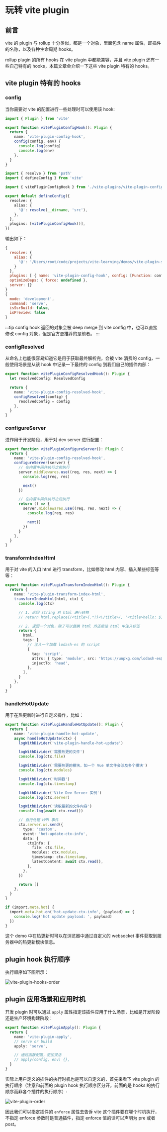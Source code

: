 
# 玩转 vite plugin

## 前言

vite 的 plugin 与 rollup 十分类似，都是一个对象，里面包含 name 属性，即插件的名称，以及各种生命周期 hooks。

rollup plugin 的所有 hooks 在 vite plugin 中都能兼容，并且 vite plugin 还有一些自己特有的 hooks，本篇文章会介绍一下这些 vite plugin 特有的 hooks。

## vite plugin 特有的 hooks

### config

当你需要对 vite 的配置进行一些处理时可以使用该 hook:

<Tabs>
  <Tab label="vite-plugin-config-hook.ts">

```ts
import { Plugin } from 'vite'

export function vitePluginConfigHook(): Plugin {
  return {
    name: 'vite-plugin-config-hook',
    config(config, env) {
      console.log(config)
      console.log(env)
    },
  }
}
```

  </Tab>

  <Tab label="vite.config.ts">

```ts
import { resolve } from 'path'
import { defineConfig } from 'vite'

import { vitePluginConfigHook } from './vite-plugins/vite-plugin-config-hook'

export default defineConfig({
  resolve: {
    alias: {
      '@': resolve(__dirname, 'src'),
    },
  },
  plugins: [vitePluginConfigHook()],
})
```

  </Tab>
</Tabs>

输出如下：

```js
{
  resolve: {
    alias: {
      '@': '/Users/root/code/projects/vite-learning/demos/vite-plugin-startup/src'
    }
  },
  plugins: [ { name: 'vite-plugin-config-hook', config: [Function: config] } ],
  optimizeDeps: { force: undefined },
  server: {}
}
{
  mode: 'development',
  command: 'serve',
  isSsrBuild: false,
  isPreview: false
}
```

:::tip
config hook 返回的对象会被 deep merge 到 vite config 中，也可以直接修改 config 对象，但是官方更推荐的是前者。
:::

### configResolved

从命名上也能很容易知道它是用于获取最终解析完，会被 vite 消费的 config，一般使用场景是从该 hook 中记录一下最终的 config 到我们自己的插件内部：

```ts
export function vitePluginConfigResolvedHook(): Plugin {
  let resolvedConfig: ResolvedConfig

  return {
    name: 'vite-plugin-config-resolved-hook',
    configResolved(config) {
      resolvedConfig = config
    },
  }
}
```

### configureServer

进作用于开发阶段，用于对 dev server 进行配置：

```ts
export function vitePluginConfigureServer(): Plugin {
  return {
    name: 'vite-plugin-config-resolved-hook',
    configureServer(server) {
      // 在内置中间件执行之前执行
      server.middlewares.use((req, res, next) => {
        console.log(req, res)

        next()
      })

      // 在内置中间件执行之后执行
      return () => {
        server.middlewares.use((req, res, next) => {
          console.log(req, res)

          next()
        })
      }
    },
  }
}
```

### transformIndexHtml

用于对 vite 的入口 html 进行 transform，比如修改 html 内容、插入某些标签等等：

```ts
export function vitePluginTransformIndexHtml(): Plugin {
  return {
    name: 'vite-plugin-transform-index-html',
    transformIndexHtml(html, ctx) {
      console.log(ctx)

      // 1. 返回 string 对 html 进行转换
      // return html.replace(/<title>(.*?)<\/title>/, '<title>hello: $1</title>')

      // 2. 返回一个对象，除了可以替换 html 外还能往 html 中注入标签
      return {
        html,
        tags: [
          // 注入一个加载 lodash-es 的 script
          {
            tag: 'script',
            attrs: { type: 'module', src: 'https://unpkg.com/lodash-es@3.10.1/lodash.js' },
            injectTo: 'head',
          },
        ],
      }
    },
  }
}
```

### handleHotUpdate

用于在热更新时进行自定义操作，比如：

<Tabs>
  <Tab label="vite-plugin-handle-hot-update.ts">

```ts
export function vitePluginHandleHotUpdate(): Plugin {
  return {
    name: 'vite-plugin-handle-hot-update',
    async handleHotUpdate(ctx) {
      logWithDivider('vite-plugin-handle-hot-update')

      logWithDivider('需要热更的文件')
      console.log(ctx.file)

      logWithDivider('需要热更的模块，如一个 Vue 单文件会涉及多个模块')
      console.log(ctx.modules)

      logWithDivider('时间戳')
      console.log(ctx.timestamp)

      logWithDivider('Vite Dev Server 实例')
      console.log(ctx.server)

      logWithDivider('读取最新的文件内容')
      console.log(await ctx.read())

      // 自行处理 HMR 事件
      ctx.server.ws.send({
        type: 'custom',
        event: 'hot-update-ctx-info',
        data: {
          ctxInfo: {
            file: ctx.file,
            modules: ctx.modules,
            timestamp: ctx.timestamp,
            latestContent: await ctx.read(),
          },
        },
      })

      return []
    },
  }
}
```

  </Tab>

  <Tab label="消费热更新数据的地方">

```ts
if (import.meta.hot) {
  import.meta.hot.on('hot-update-ctx-info', (payload) => {
    console.log('hot update payload: ', payload)
  })
}
```

  </Tab>
</Tabs>

这个 demo 中在热更新时可以在浏览器中通过自定义的 websocket 事件获取到服务器中的热更新模块信息。

## plugin hook 执行顺序

执行顺序如下图所示：

![vite-plugin-hooks-order](./images/vite-plugin-hooks-order.jpg)

## plugin 应用场景和应用时机

开发 plugin 时可以通过 `apply` 属性指定该插件应用于什么场景，比如是开发阶段还是生产环境构建阶段：

```ts
export function vitePluginApply(): Plugin {
  return {
    name: 'vite-plugin-apply',
    // serve or build
    apply: 'serve',

    // 通过函数配置，更加灵活
    // apply(config, env) {},
  }
}
```

实际上用户定义的插件的执行时机也是可以自定义的，首先来看下 vite plugin 的执行顺序（注意和前面的 plugin hook 执行顺序区分开，前面的是 hooks 的执行顺序而非各个插件的执行顺序）:

![vite-plugin-order](./images/vite-plugin-order.jpg)

因此我们可以指定插件的 `enforce` 属性去告诉 vite 这个插件要在哪个时机执行，不指定 enforce 参数时是普通插件，指定 enforce 值的话可以声明为 pre 或者 post。

